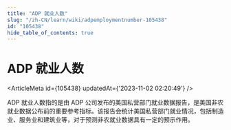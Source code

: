 ```yaml
---
title: "ADP 就业人数"
slug: "/zh-CN/learn/wiki/adpemploymentnumber-105438"
id: "105438"
hide_table_of_contents: true
---
```



<Breadcrumbs current="ADP 就业人数" />

# ADP 就业人数

<ArticleMeta id={105438} updatedAt={'2023-11-02 02:20:49'} />
<div className='border-solid border-b border-t-0 my-4 border-[var(--ifm-color-gray-300)]' />

ADP 就业人数指的是由 ADP 公司发布的美国私营部门就业数据报告，是美国非农就业数据公布前的重要参考指标。该报告会统计美国私营部门就业情况，包括制造业、服务业和建筑业等，对于预测非农就业数据具有一定的预示作用。
